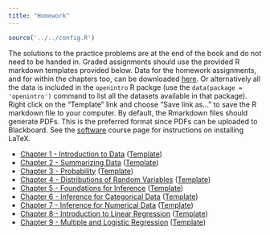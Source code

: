 ```yaml
---
title: "Homework"
---
```


```r
source('../../config.R')
```

The solutions to the practice problems are at the end of the book and do not need to be handed in. Graded assignments should use the provided R markdown templates provided below. Data for the homework assignments, and for within the chapters too, can be downloaded [here](https://github.com/jbryer/`r github_link`/tree/master/course_data/os3_data). Or alternatively all the data is included in the `openintro` R packge (use the `data(package = 'openintro')` command to list all the datasets available in that package). Right click on the "Template" link and choose "Save link as..." to save the R markdown file to your computer. By default, the Rmarkdown files should generate PDFs. This is the preferred format since PDFs can be uploaded to Blackboard. See the [software](/course-overview/software.html) course page for instructions on installing LaTeX.

* [Chapter 1 - Introduction to Data](https://github.com/jbryer/`r github_link`/blob/master/Homework/Homework1.pdf) ([Template](https://raw.githubusercontent.com/jbryer/`r github_link`/master/Homework/Homework1.Rmd))
* [Chapter 2 - Summarizing Data](https://github.com/jbryer/`r github_link`/blob/master/Homework/Homework2.pdf) ([Template](https://raw.githubusercontent.com/jbryer/`r github_link`/master/Homework/Homework2.Rmd))
* [Chapter 3 - Probability](https://github.com/jbryer/`r github_link`/blob/master/Homework/Homework3.pdf) ([Template](https://raw.githubusercontent.com/jbryer/`r github_link`/master/Homework/Homework3.Rmd))
* [Chapter 4 - Distributions of Random Variables](https://github.com/jbryer/`r github_link`/blob/master/Homework/Homework4.pdf) ([Template](https://raw.githubusercontent.com/jbryer/`r github_link`/master/Homework/Homework4.Rmd))
* [Chapter 5 - Foundations for Inference](https://github.com/jbryer/`r github_link`/blob/master/Homework/Homework5.pdf) ([Template](https://raw.githubusercontent.com/jbryer/`r github_link`/master/Homework/Homework5.Rmd))
* [Chapter 6 - Inference for Categorical Data](https://github.com/jbryer/`r github_link`/blob/master/Homework/Homework6.pdf) ([Template](https://raw.githubusercontent.com/jbryer/`r github_link`/master/Homework/Homework6.Rmd))
* [Chapter 7 - Inference for Numerical Data](https://github.com/jbryer/`r github_link`/blob/master/Homework/Homework7.pdf) ([Template](https://raw.githubusercontent.com/jbryer/`r github_link`/master/Homework/Homework7.Rmd))
* [Chapter 8 - Introduction to Linear Regression](https://github.com/jbryer/`r github_link`/blob/master/Homework/Homework8.pdf) ([Template](https://raw.githubusercontent.com/jbryer/`r github_link`/master/Homework/Homework8.Rmd))
* [Chapter 9 - Multiple and Logistic Regression](https://github.com/jbryer/`r github_link`/blob/master/Homework/Homework9.pdf) ([Template](https://raw.githubusercontent.com/jbryer/`r github_link`/master/Homework/Homework9.Rmd))


